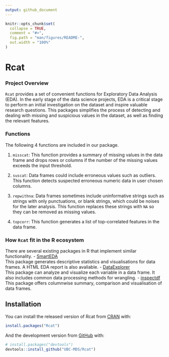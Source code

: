 ```yaml
---
output: github_document
---
```


<!-- README.md is generated from README.Rmd. Please edit that file -->

```r
knitr::opts_chunk$set(
  collapse = TRUE,
  comment = "#>",
  fig.path = "man/figures/README-",
  out.width = "100%"
)
```

# Rcat

<!-- badges: start -->
<!-- badges: end -->

### Project Overview
`Rcat` provides a set of convenient functions for Exploratory Data Analysis (EDA). In the early stage of the data science projects, EDA is a critical stage to perform an initial investigation on the dataset and inspire valuable research questions. This packages simplifies the process of detecting and dealing with missing and suspicious values in the dataset, as well as finding the relevant features.

### Functions
The following 4 functions are included in our package.

1. `misscat`: This function provides a summary of missing values in the data frame and drops rows or columns if the number of the missing values exceeds the input threshold.

2. `suscat`: Data frames could include erroneous values such as outliers. This function detects suspected erroneous numeric data in user chosen columns.

3. `repwithna`: Data frames sometimes include uninformative strings such as strings with only punctuations, or blank strings, which could be noises for the later analysis. This function replaces these strings with `NA` so they can be removed as missing values.
        
4. `topcorr`: This function generates a list of top-correlated features in the data frame.

### How `Rcat` fit in the R ecosystem
There are several existing packages in R that implement similar functionality. 
- [SmartEDA](https://cran.r-project.org/web/packages/SmartEDA/index.html)  
This package generates descriptive statistics and visualisations for data frames. A HTML EDA report is also avaliable.
- [DataExplorer](https://cran.r-project.org/web/packages/SmartEDA/index.html)  
This package can analyze and visualize each variable in a data frame. It also includes common data processing methods for wrangling.
- [inspectdf](https://cran.r-project.org/web/packages/inspectdf/index.html)  
This package offers columnwise summary, comparison and visualisation of data frames.


## Installation

You can install the released version of Rcat from [CRAN](https://CRAN.R-project.org) with:

``` r
install.packages("Rcat")
```

And the development version from [GitHub](https://github.com/) with:

``` r
# install.packages("devtools")
devtools::install_github("UBC-MDS/Rcat")
```
